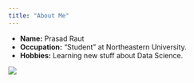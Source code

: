 ```yaml
---
title: "About Me"
---
```


- __Name:__ Prasad Raut
- __Occupation:__ "Student" at Northeastern University.
- __Hobbies:__ Learning new stuff about Data Science. 
 
![](Me.jpg)
